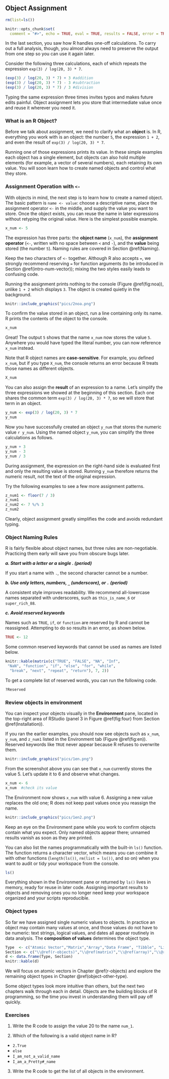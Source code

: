 ## Object Assignment {#Object-Assignment}

```r
rm(list=ls())
```

```r
knitr::opts_chunk$set(
  comment = "#>", echo = TRUE, eval = TRUE, results = FALSE, error = TRUE, fig.width = 6, warning = FALSE, collapse = TRUE)
```

In the last section, you saw how R handles one-off calculations. To carry out a full analysis, though, you almost always need to preserve the output from one step so you can use it again later.

Consider the following three calculations, each of which repeats the expression `exp(3) / log(20, 3) * 7`.

```r
(exp(3) / log(20, 3) * 7) + 3 #addition
(exp(3) / log(20, 3) * 7) - 3 #subtraction
(exp(3) / log(20, 3) * 7) / 3 #division
```

Typing the same expression three times invites typos and makes future edits painful. Object assignment lets you store that intermediate value once and reuse it wherever you need it.

### What is an R Object?

Before we talk about assignment, we need to clarify what an **object** is. In R, everything you work with is an object: the number `5`, the expression `1 + 2`, and even the result of `exp(3) / log(20, 3) * 7`.

Running one of those expressions prints its value. In these simple examples each object has a single element, but objects can also hold multiple elements (for example, a vector of several numbers), each retaining its own value. You will soon learn how to create named objects and control what they store.

### Assignment Operation with `<-` {#assignment}

With objects in mind, the next step is to learn how to create a named object. The basic pattern is `name <- value`: choose a descriptive name, place the assignment operator `<-` in the middle, and supply the value you want to store. Once the object exists, you can reuse the name in later expressions without retyping the original value. Here is the simplest possible example.

```r
x_num <- 5
```

The expression has three parts: the **object name** (`x_num`), the **assignment operator** (`<-`, written with no space between `<` and `-`), and the **value** being stored (the number `5`). Naming rules are covered in Section \@ref(Naming).

::: {.infobox .caution data-latex="{caution}"}
Keep the two characters of `<-` together. Although R also accepts `=`, we strongly recommend reserving `=` for function arguments (to be introduced in Section \@ref(intro-num-vector)); mixing the two styles easily leads to confusing code.
:::

Running the assignment prints nothing to the console (Figure \@ref(fig:noa)), unlike `1 + 2` which displays `3`. The object is created quietly in the background.

```r
knitr::include_graphics("pics/2noa.png")
```


To confirm the value stored in an object, run a line containing only its name. R prints the contents of the object to the console.

```r
x_num
```

Great! The output `5` shows that the name `x_num` now stores the value `5`. Anywhere you would have typed the literal number, you can now reference `x_num` instead.

Note that R object names are **case-sensitive**. For example, you defined `x_num`, but if you type `X_num`, the console returns an error because R treats those names as different objects.

```r
X_num
```

You can also assign the **result** of an expression to a name. Let's simplify the three expressions we showed at the beginning of this section. Each one shares the common term `exp(3) / log(20, 3) * 7`, so we will store that term in an object.

```r
y_num <- exp(3) / log(20, 3) * 7
y_num
```

Now you have successfully created an object `y_num` that stores the numeric value `r y_num`. Using the named object `y_num`, you can simplify the three calculations as follows.

```r
y_num + 3
y_num - 3
y_num / 3
```

::: {.infobox .caution data-latex="{caution}"}
During assignment, the expression on the right-hand side is evaluated first and only the resulting value is stored. Running `y_num` therefore returns the numeric result, not the text of the original expression.
:::

Try the following examples to see a few more assignment patterns.

```r
z_num1 <- floor(7 / 3)
z_num1
z_num2 <- 7 %/% 3
z_num2
```

Clearly, object assignment greatly simplifies the code and avoids redundant typing.

### Object Naming Rules {#Naming}

R is fairly flexible about object names, but three rules are non-negotiable. Practicing them early will save you from obscure bugs later.

***a. Start with a letter or a single . (period)***

If you start a name with `.`, the second character cannot be a number.

***b. Use only letters, numbers, `_` (underscore), or `.` (period)***

A consistent style improves readability. We recommend all-lowercase names separated with underscores, such as `this_is_name_6` or `super_rich_88`.

***c. Avoid reserved keywords***

Names such as `TRUE`, `if`, or `function` are reserved by R and cannot be reassigned. Attempting to do so results in an error, as shown below.

```r
TRUE <- 12
```

Some common reserved keywords that cannot be used as names are listed below.

```r
knitr::kable(matrix(c("TRUE", "FALSE", "NA", "Inf",
 "NaN", "function", "if", "else", "for", "while",
  "break", "next", "repeat", "return"), 7, 2))
```

To get a complete list of reserved words, you can run the following code.

```r
?Reserved
```

### Review objects in environment

You can inspect your objects visually in the **Environment** pane, located in the top-right area of RStudio (panel 3 in Figure \@ref(fig:four) from Section \@ref(Installation)).

If you ran the earlier examples, you should now see objects such as `x_num`, `y_num`, and `z_num1` listed in the Environment tab (Figure \@ref(fig:en)). Reserved keywords like `TRUE` never appear because R refuses to overwrite them.

```r
knitr::include_graphics("pics/1en.png")
```

From the screenshot above you can see that `x_num` currently stores the value 5. Let's update it to 6 and observe what changes.

```r
x_num <- 6
x_num  #check its value
```

The Environment now shows `x_num` with value 6. Assigning a new value replaces the old one; R does not keep past values once you reassign the name.

```r
knitr::include_graphics("pics/1en2.png")
```

Keep an eye on the Environment pane while you work to confirm objects contain what you expect. Only named objects appear there; unnamed results vanish as soon as they are printed.

You can also list the names programmatically with the built-in `ls()` function. The function returns a character vector, which means you can combine it with other functions (`length(ls())`, `rm(list = ls())`, and so on) when you want to audit or tidy your workspace from the console.

```r
ls()
```

Everything shown in the Environment pane or returned by `ls()` lives in memory, ready for reuse in later code. Assigning important results to objects and removing ones you no longer need keep your workspace organized and your scripts reproducible.

### Object types

So far we have assigned single numeric values to objects. In practice an object may contain many values at once, and those values do not have to be numeric: text strings, logical values, and dates all appear routinely in data analysis. The **composition of values** determines the object type.

```r
Type  <- c("Atomic Vector","Matrix","Array","Data Frame", "Tibble", "List")
Section <- c("\\@ref(r-objects)","\\@ref(matrix)","\\@ref(array)","\\@ref(dataframe)","\\@ref(tibble)","\\@ref(list)")
d <- data.frame(Type, Section)
knitr::kable(d)
```

We will focus on atomic vectors in Chapter \@ref(r-objects) and explore the remaining object types in Chapter \@ref(object-other-type).

Some object types look more intuitive than others, but the next two chapters walk through each in detail. Objects are the building blocks of R programming, so the time you invest in understanding them will pay off quickly.

### Exercises

1.  Write the R code to assign the value 20 to the name `num_1`.

2.  Which of the following is a valid object name in R?

-   `2.True`
-   `else`
-   `I_am_not_a_valid_name`
-   `I_am_a_Pretty#_name`

3.  Write the R code to get the list of all objects in the environment.
